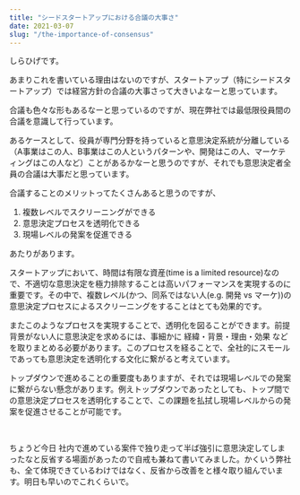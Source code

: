 ```yaml
---
title: "シードスタートアップにおける合議の大事さ"
date: 2021-03-07
slug: "/the-importance-of-consensus"
---
```


しらひげです。

あまりこれを書いている理由はないのですが、スタートアップ（特にシードスタートアップ）では経営方針の合議の大事さって大きいよなーと思っています。

合議も色々な形もあるなーと思っているのですが、現在弊社では最低限役員間の合議を意識して行っています。

あるケースとして、役員が専門分野を持っていると意思決定系統が分離している（A事業はこの人、B事業はこの人というパターンや、開発はこの人、マーケティングはこの人など）ことがあるかなーと思うのですが、それでも意思決定者全員の合議は大事だと思っています。

合議することのメリットってたくさんあると思うのですが、

1. 複数レベルでスクリーニングができる
2. 意思決定プロセスを透明化できる
3. 現場レベルの発案を促進できる

あたりがあります。

スタートアップにおいて、時間は有限な資産(time is a limited resource)なので、不適切な意思決定を極力排除することは高いパフォーマンスを実現するのに重要です。その中で、複数レベル(かつ、同系ではない人(e.g. 開発 vs マーケ))の意思決定プロセスによるスクリーニングをすることはとても効果的です。

またこのようなプロセスを実現することで、透明化を図ることができます。前提背景がない人に意思決定を求めるには、事細かに 経緯・背景・理由・効果 などを取りまとめる必要があります。このプロセスを経ることで、全社的にスモールであっても意思決定を透明化する文化に繋がると考えています。

トップダウンで進めることの重要度もありますが、それでは現場レベルでの発案に繋がらない懸念があります。例えトップダウンであったとしても、トップ間での意思決定プロセスを透明化することで、この課題を払拭し現場レベルからの発案を促進させることが可能です。

<br />

ちょうど今日 社内で進めている案件で独り走って半ば強引に意思決定してしまったなと反省する場面があったので自戒も兼ねて書いてみました。かくいう弊社も、全て体現できているわけではなく、反省から改善をと様々取り組んでいます。明日も早いのでこれくらいで。
